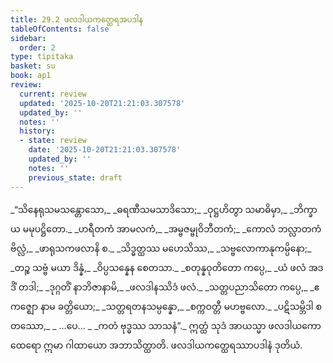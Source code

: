 ```yaml
---
title: 29.2 ဖလဒါယကတ္ထေရအပဒါန
tableOfContents: false
sidebar:
  order: 2
type: tipitaka
basket: su
book: ap1
review:
  current: review
  updated: '2025-10-20T21:21:03.307578'
  updated_by: ''
  notes: ''
  history:
  - state: review
    date: '2025-10-20T21:21:03.307578'
    updated_by: ''
    notes: ''
    previous_state: draft
---
```



<DynamicBreadcrumb />


<ReviewStatus review={frontmatter.review} showDetails={true} />

<HypothesisAnnotation frontmatter={frontmatter} />

<Division number="5" book="ap1" e="ch" v="20" p="270">

<Paragraph number="3293" type="verses" book="ap1">
_“သိနေရုသမသန္တောသော,_  
_ဓရဏီသမသာဒိသော;_  
_ဝုဋ္ဌဟိတွာ သမာဓိမှာ,_  
_ဘိက္ခာယ မမုပဋ္ဌိတော._  

</Paragraph>

</Division>
<Division number="6" book="ap1" e="ch" v="20" p="270">

<Paragraph number="3294" type="verses" book="ap1">
_ဟရီတကံ အာမလကံ,_  
_အမ္ဗဇမ္ဗုဝိဘီတကံ;_  
_ကောလံ ဘလ္လာတကံ ဗိလ္လံ,_  
_ဖာရုသကဖလာနိ စ._  

</Paragraph>

</Division>
<Division number="7" book="ap1" e="ch" v="20" p="270">

<Paragraph number="3295" type="verses" book="ap1">
_သိဒ္ဓတ္ထဿ မဟေသိဿ,_  
_သဗ္ဗလောကာနုကမ္ပိနော;_  
_တဉ္စ သဗ္ဗံ မယာ ဒိန္နံ,_  
_ဝိပ္ပသန္နေန စေတသာ._  

</Paragraph>

</Division>
<Division number="8" book="ap1" e="ch" v="20" p="270">

<Paragraph number="3296" type="verses" book="ap1">
_စတုန္နဝုတိတော ကပ္ပေ,_  
_ယံ ဖလံ အဒဒိံ တဒါ;_  
_ဒုဂ္ဂတိံ နာဘိဇာနာမိ,_  
_ဖလဒါနဿိဒံ ဖလံ._  

</Paragraph>

</Division>
<Division number="9" book="ap1" e="ch" v="20" p="270">

<Paragraph number="3297" type="verses" book="ap1">
_သတ္တပညာသိတော ကပ္ပေ,_  
_ဧကဇ္ဈော နာမ ခတ္တိယော;_  
_သတ္တရတနသမ္ပန္နော,_  
_စက္ကဝတ္တီ မဟဗ္ဗလော._  

</Paragraph>

</Division>
<Division number="10" book="ap1" e="ch" v="20" p="271">

<Paragraph number="3298" type="verses" book="ap1">
_ပဋိသမ္ဘိဒါ စတဿော,_  
_ …ပေ… _  
_ကတံ ဗုဒ္ဓဿ သာသနံ”._  

</Paragraph>

<Paragraph number="3299" book="ap1">
ဣတ္ထံ သုဒံ အာယသ္မာ ဖလဒါယကော ထေရော ဣမာ ဂါထာယော အဘာသိတ္ထာတိ.

</Paragraph>
</Division>

<Paragraph number="3300" type="center" book="ap1">
ဖလဒါယကတ္ထေရဿာပဒါနံ ဒုတိယံ.
</Paragraph>
